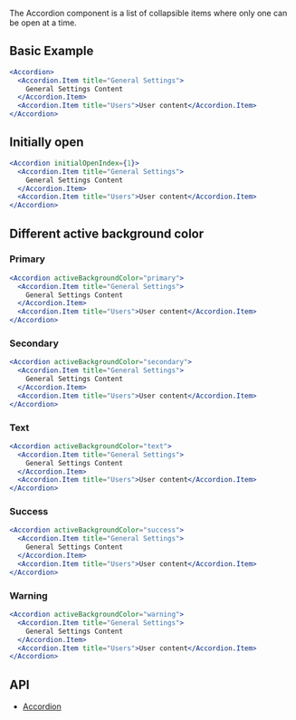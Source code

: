 The Accordion component is a list of collapsible items where only one can be open at a time.

## Basic Example

```jsx live
<Accordion>
  <Accordion.Item title="General Settings">
    General Settings Content
  </Accordion.Item>
  <Accordion.Item title="Users">User content</Accordion.Item>
</Accordion>
```

## Initially open

```jsx live
<Accordion initialOpenIndex={1}>
  <Accordion.Item title="General Settings">
    General Settings Content
  </Accordion.Item>
  <Accordion.Item title="Users">User content</Accordion.Item>
</Accordion>
```

## Different active background color

### Primary

```jsx live
<Accordion activeBackgroundColor="primary">
  <Accordion.Item title="General Settings">
    General Settings Content
  </Accordion.Item>
  <Accordion.Item title="Users">User content</Accordion.Item>
</Accordion>
```

### Secondary

```jsx live
<Accordion activeBackgroundColor="secondary">
  <Accordion.Item title="General Settings">
    General Settings Content
  </Accordion.Item>
  <Accordion.Item title="Users">User content</Accordion.Item>
</Accordion>
```

### Text

```jsx live
<Accordion activeBackgroundColor="text">
  <Accordion.Item title="General Settings">
    General Settings Content
  </Accordion.Item>
  <Accordion.Item title="Users">User content</Accordion.Item>
</Accordion>
```

### Success

```jsx live
<Accordion activeBackgroundColor="success">
  <Accordion.Item title="General Settings">
    General Settings Content
  </Accordion.Item>
  <Accordion.Item title="Users">User content</Accordion.Item>
</Accordion>
```

### Warning

```jsx live
<Accordion activeBackgroundColor="warning">
  <Accordion.Item title="General Settings">
    General Settings Content
  </Accordion.Item>
  <Accordion.Item title="Users">User content</Accordion.Item>
</Accordion>
```

## API

- [Accordion](/docs/apis/accordion)
